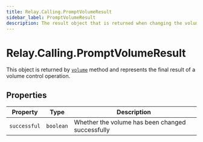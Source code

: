 ```yaml
---
title: Relay.Calling.PromptVolumeResult
sidebar_label: PromptVolumeResult
description: The result object that is returned when changing the volume of a prompt action.
---
```


[volume]: /sdks/realtime-sdk/v2/language/nodejs/calling/actions/prompt#volume

# Relay.Calling.PromptVolumeResult

This object is returned by [`volume`][volume] method and represents the final result of a volume control operation.

## Properties

| Property | Type | Description |
| -------- | ---- | ----------- |
| `successful` | `boolean` | Whether the volume has been changed successfully |